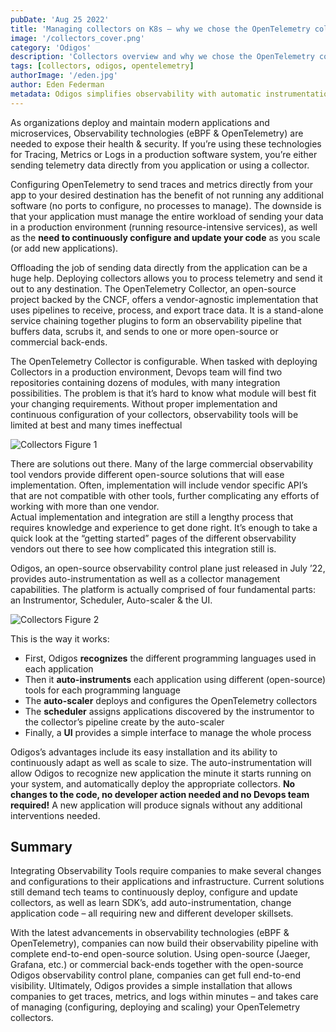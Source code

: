 ```yaml
---
pubDate: 'Aug 25 2022'
title: 'Managing collectors on K8s – why we chose the OpenTelemetry collector for Odigos'
image: '/collectors_cover.png'
category: 'Odigos'
description: 'Collectors overview and why we chose the OpenTelemetry collector'
tags: [collectors, odigos, opentelemetry]
authorImage: '/eden.jpg'
author: Eden Federman
metadata: Odigos simplifies observability with automatic instrumentation, collector management, and easy scalability. It streamlines data collection, ensuring efficient end-to-end observability for modern applications.
---
```


As organizations deploy and maintain modern applications and microservices, Observability technologies (eBPF & OpenTelemetry) are needed to expose their health & security. If you’re using these technologies for Tracing, Metrics or Logs in a production software system, you’re either sending telemetry data directly from you application or using a collector.

Configuring OpenTelemetry to send traces and metrics directly from your app to your desired destination has the benefit of not running any additional software (no ports to configure, no processes to manage). The downside is that your application must manage the entire workload of sending your data in a production environment (running resource-intensive services), as well as the **need to continuously configure and update your code** as you scale (or add new applications).

Offloading the job of sending data directly from the application can be a huge help. Deploying collectors allows you to process telemetry and send it out to any destination. The OpenTelemetry Collector, an open-source project backed by the CNCF, offers a vendor-agnostic implementation that uses pipelines to receive, process, and export trace data. It is a stand-alone service chaining together plugins to form an observability pipeline that buffers data, scrubs it, and sends to one or more open-source or commercial back-ends.

The OpenTelemetry Collector is configurable. When tasked with deploying Collectors in a production environment, Devops team will find two repositories containing dozens of modules, with many integration possibilities. The problem is that it’s hard to know what module will best fit your changing requirements. Without proper implementation and continuous configuration of your collectors, observability tools will be limited at best and many times ineffectual

![Collectors Figure 1](/collectors_figure1.png)

There are solutions out there. Many of the large commercial observability tool vendors provide different open-source solutions that will ease implementation. Often, implementation will include vendor specific API’s that are not compatible with other tools, further complicating any efforts of working with more than one vendor.  
Actual implementation and integration are still a lengthy process that requires knowledge and experience to get done right. It’s enough to take a quick look at the “getting started” pages of the different observability vendors out there to see how complicated this integration still is.

Odigos, an open-source observability control plane just released in July ’22, provides auto-instrumentation as well as a collector management capabilities. The platform is actually comprised of four fundamental parts: an Instrumentor, Scheduler, Auto-scaler & the UI.

![Collectors Figure 2](/collectors_figure2.png)

This is the way it works:

- First, Odigos **recognizes** the different programming languages used in each application
- Then it **auto-instruments** each application using different (open-source) tools for each programming language
- The **auto-scaler** deploys and configures the OpenTelemetry collectors
- The **scheduler** assigns applications discovered by the instrumentor to the collector’s pipeline create by the auto-scaler
- Finally, a **UI** provides a simple interface to manage the whole process

Odigos’s advantages include its easy installation and its ability to continuously adapt as well as scale to size. The auto-instrumentation will allow Odigos to recognize new application the minute it starts running on your system, and automatically deploy the appropriate collectors. **No changes to the code, no developer action needed and no Devops team required!** A new application will produce signals without any additional interventions needed.

## Summary

Integrating Observability Tools require companies to make several changes and configurations to their applications and infrastructure. Current solutions still demand tech teams to continuously deploy, configure and update collectors, as well as learn SDK’s, add auto-instrumentation, change application code – all requiring new and different developer skillsets.

With the latest advancements in observability technologies (eBPF & OpenTelemetry), companies can now build their observability pipeline with complete end-to-end open-source solution. Using open-source (Jaeger, Grafana, etc.) or commercial back-ends together with the open-source Odigos observability control plane, companies can get full end-to-end visibility. Ultimately, Odigos provides a simple installation that allows companies to get traces, metrics, and logs within minutes – and takes care of managing (configuring, deploying and scaling) your OpenTelemetry collectors.
